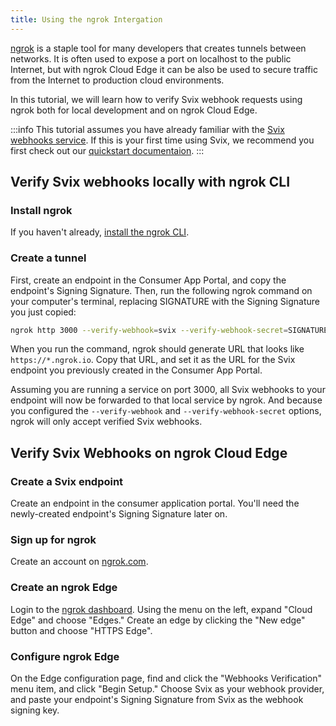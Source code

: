 ```yaml
---
title: Using the ngrok Intergation
---
```


[ngrok](https://ngrok.com) is a staple tool for many developers that creates tunnels between networks. It is often used to expose a port on localhost to the public Internet, but with ngrok Cloud Edge it can be also be used to secure traffic from the Internet to production cloud environments.

In this tutorial, we will learn how to verify Svix webhook requests using ngrok both for local development and on ngrok Cloud Edge.

:::info
This tutorial assumes you have already familiar with the [Svix webhooks service](https://www.svix.com). If this is your first time using Svix,
we recommend you first check out our [quickstart documentaion](https://docs.svix.com/overview).
:::

## Verify Svix webhooks locally with ngrok CLI

### Install ngrok
If you haven't already, [install the ngrok CLI](https://ngrok.com/download).

### Create a tunnel

First, create an endpoint in the Consumer App Portal, and copy the endpoint's Signing Signature. Then, run the following ngrok command on your computer's terminal, replacing SIGNATURE with the Signing Signature you just copied:

```sh
ngrok http 3000 --verify-webhook=svix --verify-webhook-secret=SIGNATURE
```

When you run the command, ngrok should generate URL that looks like `https://*.ngrok.io`. Copy that URL, and set it as the URL for the Svix endpoint you previously created in the Consumer App Portal.

Assuming you are running a service on port 3000, all Svix webhooks to your endpoint will now be forwarded to that local service by ngrok. And because you configured the `--verify-webhook` and `--verify-webhook-secret` options, ngrok will only accept verified Svix webhooks.

## Verify Svix Webhooks on ngrok Cloud Edge

### Create a Svix endpoint

Create an endpoint in the consumer application portal. You'll need the newly-created endpoint's Signing Signature later on.

### Sign up for ngrok

Create an account on [ngrok.com](https://ngrok.com).

### Create an ngrok Edge

Login to the [ngrok dashboard](https://dashboard.ngrok.com). Using the menu on the left, expand "Cloud Edge" and choose "Edges." Create an edge by clicking the "New edge" button and choose "HTTPS Edge".

### Configure ngrok Edge

On the Edge configuration page, find and click the "Webhooks Verification" menu item, and click "Begin Setup." Choose Svix as your webhook provider, and paste your endpoint's Signing Signature from Svix as the webhook signing key.
